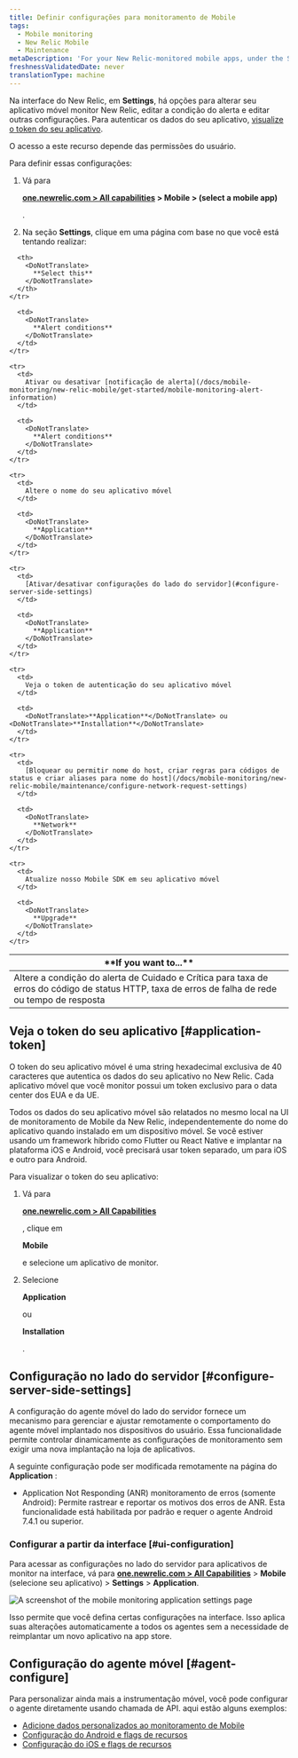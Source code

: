 ```yaml
---
title: Definir configurações para monitoramento de Mobile
tags:
  - Mobile monitoring
  - New Relic Mobile
  - Maintenance
metaDescription: 'For your New Relic-monitored mobile apps, under the Settings tab there are options for editing various settings.'
freshnessValidatedDate: never
translationType: machine
---
```



Na interface <InlinePopover type="mobile"/>do New Relic, em <DoNotTranslate>**Settings**</DoNotTranslate>, há opções para alterar seu aplicativo móvel monitor New Relic, editar a condição do alerta e editar outras configurações. Para autenticar os dados do seu aplicativo, [visualize o token do seu aplicativo](/docs/mobile-monitoring/new-relic-mobile/maintenance/configure-settings-for-mobile-monitoring/#application-token).

<Callout variant="important">
  O acesso a este recurso depende das permissões do usuário.
</Callout>

Para definir essas configurações:

1. Vá para

   <DoNotTranslate>**[one.newrelic.com > All capabilities](https://one.newrelic.com/all-capabilities) > Mobile > (select a mobile app)**</DoNotTranslate>

   .

2. Na seção **Settings**, clique em uma página com base no que você está tentando realizar:

<table>
  <thead>
    <tr>
      <th width={350}>
        <DoNotTranslate>
          **If you want to...**
        </DoNotTranslate>
      </th>

      <th>
        <DoNotTranslate>
          **Select this**
        </DoNotTranslate>
      </th>
    </tr>
  </thead>

  <tbody>
    <tr>
      <td>
        Altere a condição do alerta de Cuidado e Crítica para taxa de erros do código de status HTTP, taxa de erros de falha de rede ou tempo de resposta
      </td>

      <td>
        <DoNotTranslate>
          **Alert conditions**
        </DoNotTranslate>
      </td>
    </tr>

    <tr>
      <td>
        Ativar ou desativar [notificação de alerta](/docs/mobile-monitoring/new-relic-mobile/get-started/mobile-monitoring-alert-information)
      </td>

      <td>
        <DoNotTranslate>
          **Alert conditions**
        </DoNotTranslate>
      </td>
    </tr>

    <tr>
      <td>
        Altere o nome do seu aplicativo móvel
      </td>

      <td>
        <DoNotTranslate>
          **Application**
        </DoNotTranslate>
      </td>
    </tr>

    <tr>
      <td>
        [Ativar/desativar configurações do lado do servidor](#configure-server-side-settings)
      </td>

      <td>
        <DoNotTranslate>
          **Application**
        </DoNotTranslate>
      </td>
    </tr>

    <tr>
      <td>
        Veja o token de autenticação do seu aplicativo móvel
      </td>

      <td>
        <DoNotTranslate>**Application**</DoNotTranslate> ou <DoNotTranslate>**Installation**</DoNotTranslate>
      </td>
    </tr>

    <tr>
      <td>
        [Bloquear ou permitir nome do host, criar regras para códigos de status e criar aliases para nome do host](/docs/mobile-monitoring/new-relic-mobile/maintenance/configure-network-request-settings)
      </td>

      <td>
        <DoNotTranslate>
          **Network**
        </DoNotTranslate>
      </td>
    </tr>

    <tr>
      <td>
        Atualize nosso Mobile SDK em seu aplicativo móvel
      </td>

      <td>
        <DoNotTranslate>
          **Upgrade**
        </DoNotTranslate>
      </td>
    </tr>
  </tbody>
</table>

## Veja o token do seu aplicativo [#application-token]

O token do seu aplicativo móvel é uma string hexadecimal exclusiva de 40 caracteres que autentica os dados do seu aplicativo no New Relic. Cada aplicativo móvel que você monitor possui um token exclusivo para o data center dos EUA e da UE.

Todos os dados do seu aplicativo móvel são relatados no mesmo local na UI de monitoramento de Mobile da New Relic, independentemente do nome do aplicativo quando instalado em um dispositivo móvel. Se você estiver usando um framework híbrido como Flutter ou React Native e implantar na plataforma iOS e Android, você precisará usar token separado, um para iOS e outro para Android.

Para visualizar o token do seu aplicativo:

1. Vá para

   <DoNotTranslate>**[one.newrelic.com > All Capabilities](https://one.newrelic.com/all-capabilities)**</DoNotTranslate>

   , clique em

   <DoNotTranslate>**Mobile**</DoNotTranslate>

   e selecione um aplicativo de monitor.

2. Selecione

   <DoNotTranslate>**Application**</DoNotTranslate>

   ou

   <DoNotTranslate>**Installation**</DoNotTranslate>

   .

## Configuração no lado do servidor [#configure-server-side-settings]

A configuração do agente móvel do lado do servidor fornece um mecanismo para gerenciar e ajustar remotamente o comportamento do agente móvel implantado nos dispositivos do usuário. Essa funcionalidade permite controlar dinamicamente as configurações de monitoramento sem exigir uma nova implantação na loja de aplicativos.

A seguinte configuração pode ser modificada remotamente na página do **Application** :

* Application Not Responding (ANR) monitoramento de erros (somente Android): Permite rastrear e reportar os motivos dos erros de ANR. Esta funcionalidade está habilitada por padrão e requer o agente Android 7.4.1 ou superior.

### Configurar a partir da interface [#ui-configuration]

Para acessar as configurações no lado do servidor para aplicativos de monitor na interface, vá para <DoNotTranslate>**[one.newrelic.com > All Capabilities](https://one.newrelic.com/all-capabilities)**</DoNotTranslate> > <DoNotTranslate>**Mobile**</DoNotTranslate> (selecione seu aplicativo) > <DoNotTranslate>**Settings**</DoNotTranslate> > <DoNotTranslate>**Application**</DoNotTranslate>.

<img
  title="Mobile monitoring application settings"
  alt="A screenshot of the mobile monitoring application settings page"
  src={mobileMobileAppSettings}
/>

Isso permite que você defina certas configurações na interface. Isso aplica suas alterações automaticamente a todos os agentes sem a necessidade de reimplantar um novo aplicativo na app store.

## Configuração do agente móvel [#agent-configure]

Para personalizar ainda mais a instrumentação móvel, você pode configurar o agente diretamente usando chamada de API. aqui estão alguns exemplos:

* [Adicione dados personalizados ao monitoramento de Mobile](/docs/mobile-monitoring/new-relic-mobile/maintenance/add-custom-data-new-relic-mobile)
* [Configuração do Android e flags de recursos](/docs/mobile-monitoring/new-relic-mobile-android/install-configure/android-agent-configuration-feature-flags)
* [Configuração do iOS e flags de recursos](/docs/mobile-monitoring/new-relic-mobile-ios/api-guides/ios-agent-configuration-feature-flags)